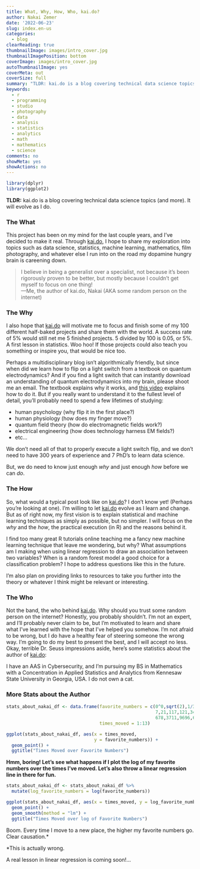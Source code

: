 ```yaml
---
title: What, Why, How, Who, kai.do?
author: Nakai Zemer
date: '2022-06-23'
slug: index.en-us
categories:
  - blog
clearReading: true
thumbnailImage: images/intro_cover.jpg
thumbnailImagePosition: bottom
coverImage: images/intro_cover.jpg
autoThumbnailImage: yes
coverMeta: out
coverSize: full
summary: "TLDR: kai.do is a blog covering technical data science topics (and more). It will evolve as I do..."
keywords:
  - r
  - programming
  - studio
  - photography
  - data
  - analysis
  - statistics
  - analytics
  - math
  - mathematics
  - science
comments: no
showMeta: yes
showActions: no
---
```


```r

library(dplyr)
library(ggplot2)

```


**TLDR:** kai.do is a blog covering technical data science topics (and more). It will evolve as I do.

### The What
This project has been on my mind for the last couple years, and I've decided to make it real. Through [kai.do](/page/secret/index.en-us), I hope to share my exploration into topics such as data science, statistics, machine learning, mathematics, film photography, and whatever else I run into on the road my dopamine hungry brain is careening down.

> I believe in being a generalist over a specialist, not because it's been rigorously proven to be better, but mostly because I couldn't get myself to focus on one thing! 
><br>—Me, the author of kai.do, Nakai (AKA some random person on the internet)

### The Why

I also hope that [kai.do](/page/secret/index.en-us) will motivate me to focus and finish some of my 100 different half-baked projects and share them with the world. A success rate of 5% would still net me 5 finished projects. 5 divided by 100 is 0.05, or 5%. A first lesson in statistics. Woo hoo! If those projects could also teach you something or inspire you, that would be nice too.

Perhaps a multidisciplinary blog isn't algorithmically friendly, but since when did we learn how to flip on a light switch from a textbook on quantum electrodynamics? And if you find a light switch that can instantly download an understanding of quantum electrodynamics into my brain, please shoot me an email. The textbook explains why it works, and [this video](https://www.youtube.com/watch?v=sRUyWfSDs7k&ab_channel=PhysicalActions) explains how to do it. But if you really want to understand it to the fullest level of detail, you'll probably need to spend a few lifetimes of studying:

* human psychology (why flip it in the first place?)
* human physiology (how does my finger move?)
* quantum field theory (how do electromagnetic fields work?)
* electrical engineering (how does technology harness EM fields?)
* etc...

We don't need all of that to properly execute a light switch flip, and we don't need to have 300 years of experience and 7 PhD's to learn data science.

But, we do need to know just enough *why* and just enough *how* before we can *do*.


### The How

So, what would a typical post look like on [kai.do](/page/secret/index.en-us)? I don't know yet! (Perhaps you're looking at one). I'm willing to let [kai.do](/page/secret/index.en-us) evolve as I learn and change. But as of right now, my first vision is to explain statistical and machine learning techniques as simply as possible, but no simpler. I will focus on the *why* and the *how*, the practical execution (in R) and the reasons behind it. 

I find too many great R tutorials online teaching me a fancy new machine learning technique that leave me wondering, but why? What assumptions am I making when using linear regression to draw an association between two variables? When is a random forest model a good choice for a classification problem? I hope to address questions like this in the future.

I'm also plan on providing links to resources to take you further into the theory or whatever I think might be relevant or interesting.

### The Who

Not the band, the who behind [kai.do](/page/secret/index.en-us). Why should you trust some random person on the internet? Honestly, you probably shouldn't. I'm not an expert, and I'll probably never claim to be, but I'm motivated to learn and share what I've learned with the hope that I've helped you somehow. I'm not afraid to be wrong, but I do have a healthy fear of steering someone the wrong way. I'm going to do my best to present the best, and I will accept no less. Okay, terrible Dr. Seuss impressions aside, here's some statistics about the author of [kai.do](/page/secret/index.en-us):

I have an AAS in Cybersecurity, and I'm pursuing my BS in Mathematics with a Concentration in Applied Statistics and Analytics from Kennesaw State University in Georgia, USA. I do not own a cat.

### More Stats about the Author
```r

stats_about_nakai_df <- data.frame(favorite_numbers = c(0^0,sqrt(2),1/3,3,
                                                        7,21,117,121,343,
                                                        678,3711,9696,65536),
                                   times_moved = 1:13)

ggplot(stats_about_nakai_df, aes(x = times_moved, 
                                 y = favorite_numbers)) +
  geom_point() +
  ggtitle("Times Moved over Favorite Numbers")

```



**Hmm, boring! Let's see what happens if I plot the log of my favorite numbers over the times I've moved. Let's also throw a linear regression line in there for fun.**



```r

stats_about_nakai_df <- stats_about_nakai_df %>%
  mutate(log_favorite_numbers = log(favorite_numbers))

ggplot(stats_about_nakai_df, aes(x = times_moved, y = log_favorite_numbers)) +
  geom_point() +
  geom_smooth(method = "lm") +
  ggtitle("Times Moved over log of Favorite Numbers")

```


Boom. Every time I move to a new place, the higher my favorite numbers go. Clear causation.*





*This is actually wrong.

A real lesson in linear regression is coming soon!...

